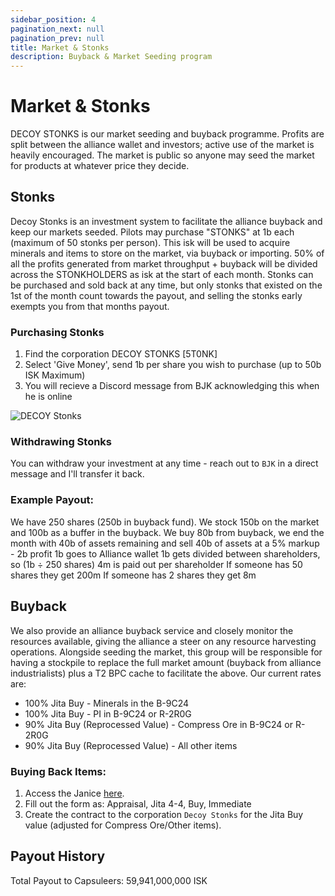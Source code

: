 ```yaml
---
sidebar_position: 4
pagination_next: null
pagination_prev: null
title: Market & Stonks
description: Buyback & Market Seeding program
---
```



# Market & Stonks
DECOY STONKS is our market seeding and buyback programme. Profits are split between the alliance wallet and investors; active use of the market is heavily encouraged.
The market is public so anyone may seed the market for products at whatever price they decide.

## Stonks
Decoy Stonks is an investment system to facilitate the alliance buyback and keep our markets seeded.
Pilots may purchase "STONKS" at 1b each (maximum of 50 stonks per person).
This isk will be used to acquire minerals and items to store on the market, via buyback or importing.
50% of all the profits generated from market throughput + buyback will be divided across the STONKHOLDERS as isk at the start of each month.
Stonks can be purchased and sold back at any time, but only stonks that existed on the 1st of the month count towards the payout, and selling the stonks early exempts you from that months payout.

### Purchasing Stonks
1. Find the corporation DECOY STONKS [5T0NK]
2. Select 'Give Money', send 1b per share you wish to purchase (up to 50b ISK Maximum)
3. You will recieve a Discord message from BJK acknowledging this when he is online

![DECOY Stonks](/img/decoy-stonks.png)

### Withdrawing Stonks
You can withdraw your investment at any time - reach out to `BJK` in a direct message and I'll transfer it back.

### Example Payout:
We have 250 shares (250b in buyback fund).
We stock 150b on the market and 100b as a buffer in the buyback.
We buy 80b from buyback, we end the month with 40b of assets remaining and sell 40b of assets at a 5% markup - 2b profit
1b goes to Alliance wallet
1b gets divided between shareholders, so (1b ÷ 250 shares) 4m is paid out per shareholder
If someone has 50 shares they get 200m
If someone has 2 shares they get 8m

## Buyback
We also provide an alliance buyback service and closely monitor the resources available, giving the alliance a steer on any resource harvesting operations.
Alongside seeding the market, this group will be responsible for having a stockpile to replace the full market amount (buyback from alliance industrialists) plus a T2 BPC cache to facilitate the above. Our current rates are:
- 100% Jita Buy - Minerals in the B-9C24
- 100% Jita Buy - PI in B-9C24 or R-2R0G
- 90% Jita Buy (Reprocessed Value) - Compress Ore in B-9C24 or R-2R0G
- 90% Jita Buy (Reprocessed Value) - All other items

### Buying Back Items:
1. Access the Janice [here](https://janice.e-351.com/).
2. Fill out the form as: Appraisal, Jita 4-4, Buy, Immediate
3. Create the contract to the corporation `Decoy Stonks` for the Jita Buy value (adjusted for Compress Ore/Other items).

## Payout History

Total Payout to Capsuleers: 59,941,000,000 ISK
<MonthlyBarChart />